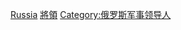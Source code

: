 {{Commonscat|Admirals of Russia}}

[[Category:海军将领|Russia]]
[[Category:俄羅斯海軍人物|將領]]
[[Category:俄罗斯军事领导人|Category:俄罗斯军事领导人]]